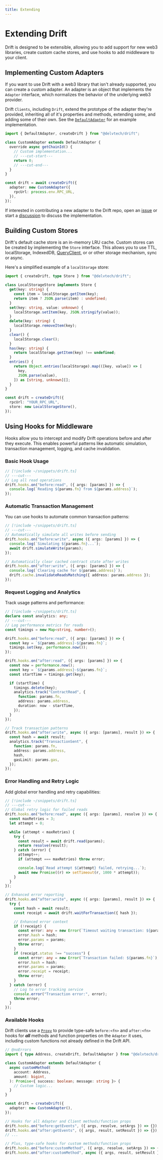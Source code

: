 ```yaml
---
title: Extending
---
```


# Extending Drift

Drift is designed to be extensible, allowing you to add support for new web3
libraries, create custom cache stores, and use hooks to add middleware to your
client.

## Implementing Custom Adapters

If you want to use Drift with a web3 library that isn't already supported, you
can create a custom adapter. An adapter is an object that implements the
`Adapter` interface, which normalizes the behavior of the underlying web3
provider.

Drift `Clients`, including `Drift`, extend the prototype of the adapter they're
provided, inheriting all of it's properties and methods, extending some, and
adding some of their own. See the
[`DefaultAdapter`](https://github.com/delvtech/drift/blob/main/packages/drift/src/adapter/DefaultAdapter.ts)
for an example implementation.

```ts twoslash
import { DefaultAdapter, createDrift } from "@delvtech/drift";

class CustomAdapter extends DefaultAdapter {
  override async getChainId() {
    // Custom implementation...
    // ---cut-start---
    return 0;
    // ---cut-end---
  }
}

const drift = await createDrift({
  adapter: new CustomAdapter({
    rpcUrl: process.env.RPC_URL,
  }),
});
```

If interested in contributing a new adapter to the Drift repo, open an
[issue](https://github.com/delvtech/drift/issues) or start a
[discussion](https://github.com/delvtech/drift/discussions) to discuss the
implementation.

## Building Custom Stores

Drift's default cache store is an in-memory LRU cache. Custom stores can be
created by implementing the `Store` interface. This allows you to use TTL,
localStorage, IndexedDB,
[QueryClient](https://tanstack.com/query/latest/docs/reference/QueryClient), or
or other storage mechanism, sync or async.

Here's a simplified example of a `localStorage` store:

```ts twoslash
import { createDrift, type Store } from "@delvtech/drift";

class LocalStorageStore implements Store {
  get(key: string) {
    const item = localStorage.getItem(key);
    return item ? JSON.parse(item) : undefined;
  }
  set(key: string, value: unknown) {
    localStorage.setItem(key, JSON.stringify(value));
  }
  delete(key: string) {
    localStorage.removeItem(key);
  }
  clear() {
    localStorage.clear();
  }
  has(key: string) {
    return localStorage.getItem(key) !== undefined;
  }
  entries() {
    return Object.entries(localStorage).map(([key, value]) => [
      key,
      JSON.parse(value),
    ]) as [string, unknown][];
  }
}

const drift = createDrift({
  rpcUrl: "YOUR_RPC_URL",
  store: new LocalStorageStore(),
});
```

## Using Hooks for Middleware

Hooks allow you to intercept and modify Drift operations before and after they
execute. This enables powerful patterns like automatic simulation, transaction
management, logging, and cache invalidation.

### Basic Hook Usage

```ts twoslash
// [!include ~/snippets/drift.ts]
// ---cut---
// Log all read operations
drift.hooks.on("before:read", ({ args: [params] }) => {
  console.log(`Reading ${params.fn} from ${params.address}`);
});
```

### Automatic Transaction Management

You can use hooks to automate common transaction patterns:

```ts twoslash
// [!include ~/snippets/drift.ts]
// ---cut---
// Automatically simulate all writes before sending
drift.hooks.on("before:write", async ({ args: [params] }) => {
  console.log(`Simulating ${params.fn}...`);
  await drift.simulateWrite(params);
});

// Automatically clear cached contract state after writes
drift.hooks.on("after:write", ({ args: [params] }) => {
  console.log(`Clearing cache for ${params.address}`);
  drift.cache.invalidateReadsMatching({ address: params.address });
});
```

### Request Logging and Analytics

Track usage patterns and performance:

```ts twoslash
// [!include ~/snippets/drift.ts]
declare const analytics: any;
// ---cut---
// Log performance metrics for reads
const timings = new Map<string, number>();

drift.hooks.on("before:read", ({ args: [params] }) => {
  const key = `${params.address}-${params.fn}`;
  timings.set(key, performance.now());
});

drift.hooks.on("after:read", ({ args: [params] }) => {
  const now = performance.now();
  const key = `${params.address}-${params.fn}`;
  const startTime = timings.get(key);

  if (startTime) {
    timings.delete(key);
    analytics.track("ContractRead", {
      function: params.fn,
      address: params.address,
      duration: now - startTime,
    });
  }
});

// Track transaction patterns
drift.hooks.on("after:write", async ({ args: [params], result }) => {
  const hash = await result;
  analytics.track("TransactionSent", {
    function: params.fn,
    address: params.address,
    hash,
    gasLimit: params.gas,
  });
});
```

### Error Handling and Retry Logic

Add global error handling and retry capabilities:

```ts twoslash
// [!include ~/snippets/drift.ts]
// ---cut---
// Global retry logic for failed reads
drift.hooks.on("before:read", async ({ args: [params], resolve }) => {
  const maxRetries = 3;
  let attempt = 0;

  while (attempt < maxRetries) {
    try {
      const result = await drift.read(params);
      return resolve(result);
    } catch (error) {
      attempt++;
      if (attempt === maxRetries) throw error;

      console.log(`Read attempt ${attempt} failed, retrying...`);
      await new Promise((r) => setTimeout(r, 1000 * attempt));
    }
  }
});

// Enhanced error reporting
drift.hooks.on("after:write", async ({ args: [params], result }) => {
  try {
    const hash = await result;
    const receipt = await drift.waitForTransaction({ hash });

    // Enhanced error context
    if (!receipt) {
      const error: any = new Error(`Timeout waiting transaction: ${params.fn}`);
      error.hash = hash;
      error.params = params;
      throw error;
    }
    if (receipt.status !== "success") {
      const error: any = new Error(`Transaction failed: ${params.fn}`);
      error.hash = hash;
      error.params = params;
      error.receipt = receipt;
      throw error;
    }
  } catch (error) {
    // Log to error tracking service
    console.error("Transaction error:", error);
    throw error;
  }
});
```

### Available Hooks

Drift clients use a
[`Proxy`](https://developer.mozilla.org/en-US/docs/Web/JavaScript/Reference/Global_Objects/Proxy)
to provide type-safe `before:<fn>` and `after:<fn>` hooks for **_all_** methods
and function properties on the `Adapter` it uses, including custom functions not
already defined in the Drift API.

```ts twoslash
// @noErrors
import { type Address, createDrift, DefaultAdapter } from "@delvtech/drift";

class CustomAdapter extends DefaultAdapter {
  async customMethod(
    account: Address,
    amount: bigint,
  ): Promise<{ success: boolean; message: string }> {
    // Custom logic...
  }
}

const drift = createDrift({
  adapter: new CustomAdapter(),
});

// Hooks for all Adapter and Client methods/function props
drift.hooks.on("before:getEvents", ({ args, resolve, setArgs }) => {});
drift.hooks.on("after:getEvents", ({ args, result, setResult }) => {});
// ...

// Plus, type-safe hooks for custom methods/function props
drift.hooks.on("before:customMethod", ({ args, resolve, setArgs }) => {});
drift.hooks.on("after:customMethod", async ({ args, result, setResult }) => {});
```
